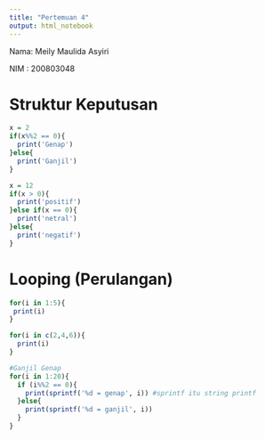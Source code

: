 ---
title: "Pertemuan 4"
output: html_notebook
---

Nama: Meily Maulida Asyiri

NIM : 200803048

# Struktur Keputusan

```{r}
x = 2
if(x%%2 == 0){
  print('Genap')
}else{
  print('Ganjil')
}
```

```{r}
x = 12
if(x > 0){
  print('positif')
}else if(x == 0){
  print('netral')
}else{
  print('negatif')
}
```

# Looping (Perulangan)

```{r}
for(i in 1:5){
 print(i) 
}

for(i in c(2,4,6)){
  print(i)
}
```

```{r}
#Ganjil Genap
for(i in 1:20){
  if (i%%2 == 0){
    print(sprintf('%d = genap', i)) #sprintf itu string printf
  }else{
    print(sprintf('%d = ganjil', i))
  }
}
```

